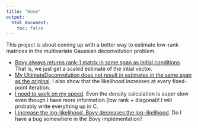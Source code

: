 ```yaml
---
title: "Home"
output:
  html_document:
    toc: false
---
```


This project is about coming up with a better way to estimate low-rank matrices in the multivariate Gaussian deconvolution problem.

* [Bovy always returns rank-1 matrix in same span as initial conditions](check_bovy.html). That is, we just get a scaled estimate of the intial vector.
* [My UltimateDeconvolution does not result in estimates in the same span as the original](check__ultimate.html). I also show that the likelihood increases at every fixed-point iteration.
* [I need to work on my speed](profile_densities.html). Even the density calculation is super slow even though I have more information (low rank + diagonal)! I will probably write everything up in C.
* [I increase the log-likelihood, Bovy decreases the log-likelihood](compare_bovy_ultimate.html). Do I have a bug somewhere in the Bovy implementation?
